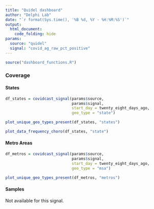 ```yaml
---
title: "Quidel dashboard"
author: "Delphi Lab"
date: "`r format(Sys.time(), '%B %d, %Y - %H:%M:%S')`"
output:
  html_document:
    code_folding: hide
params:
  source: "quidel"
  signal: "covid_ag_raw_pct_positive"
---
```


```r
source("dashboard_functions.R")
```

### Coverage {.tabset}

#### States
```r
df_states = covidcast_signal(params$source,
                             params$signal,
                             start_day = twenty_eight_days_ago,
                             geo_type = "state")
```

```r
plot_unique_geo_types_present(df_states, "states")
```

```r
plot_data_frequency_choro(df_states, "state")
```

#### Metro Areas

```r
df_metros = covidcast_signal(params$source,
                             params$signal,
                             start_day = twenty_eight_days_ago,
                             geo_type = "msa")
```

```r
plot_unique_geo_types_present(df_metros, "metros")
```

#### Samples
Not available for this signal.
